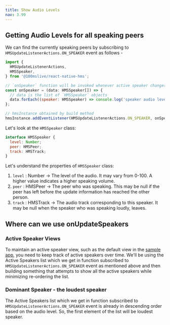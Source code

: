 ```yaml
---
title: Show Audio Levels
nav: 3.99
---
```


## Getting Audio Levels for all speaking peers

We can find the currently speaking peers by subscribing to `HMSUpdateListenerActions.ON_SPEAKER` event as follows -

```js
import {
  HMSUpdateListenerActions,
  HMSSpeaker,
} from '@100mslive/react-native-hms';

// `onSpeaker` function will be invoked whenever active speaker changes in room
const onSpeaker = (data: HMSSpeaker[]) => {
  // data is the list of `HMSSpeaker` objects
  data.forEach((speaker: HMSSpeaker) => console.log('speaker audio level: ', speaker.level));  
};

// hmsInstance obtained by build method
hmsInstance.addEventListener(HMSUpdateListenerActions.ON_SPEAKER, onSpeaker);
```

Let's look at the `HMSSpeaker` class:

```js
interface HMSSpeaker {
  level: Number;
  peer: HMSPeer;
  track: HMSTrack;
}
```

Let's understand the properties of `HMSSpeaker` class:

1. `level` : Number -> The level of the audio. It may vary from 0-100. A higher value indicates a higher speaking volume.
2. `peer` : HMSPeer -> The peer who was speaking. This may be null if the peer has left before the update information has reached the other person.
3. `track` : HMSTrack -> The audio track corresponding to this speaker. It may be null when the speaker who was speaking loudly, leaves.


## Where can we use onUpdateSpeakers

### Active Speaker Views

To maintain an active speaker view, such as the default view in the [sample app](https://github.com/100mslive/react-native-hms/tree/develop/sample-apps/rn-quickstart-app), you need to keep track of active
speakers over time. We'll be using the Active Speakers list which we get in function subscribed to `HMSUpdateListenerActions.ON_SPEAKER` event as mentioned above and then building something that attempts to show all
the active speakers while minimizing re-ordering the list.

### Dominant Speaker - the loudest speaker

The Active Speakers list which we get in function subscribed to `HMSUpdateListenerActions.ON_SPEAKER` event is already in descending order based on the audio level. So, the first element of the list will be loudest speaker.
